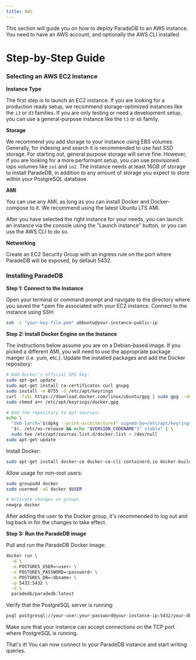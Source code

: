 ```yaml
---
title: AWS
---
```


This section will guide you on how to deploy ParadeDB to an AWS instance. You need to have an AWS account, and optionally the AWS CLI installed.

# Step-by-Step Guide

### Selecting an AWS EC2 Instance

**Instance Type**

The first step is to launch an EC2 instance. If you are looking for a production ready setup, we recommend storage-optimized instances like the `i3` or `d3` families.
If you are only testing or need a development setup, you can use a general-purpose instance like the `t3` or `m5` family.

**Storage**

We recommend you add storage to your instance using EBS volumes. Generally, for indexing and search it is recommended to use fast SSD storage. For starting
out, general purpose storage will serve fine. However, if you are looking for a more performant setup, you can use provisioned iops volumes like `io1` and `io2`. The instance
needs at least 16GB of storage to install ParadeDB, in addition to any amount of storage you expect to store within your PostgreSQL database.

**AMI**

You can use any AMI, as long as you can install Docker and Docker-compose to it. We recommend using the latest Ubuntu LTS AMI.

After you have selected the right instance for your needs, you can launch an instance via the console using the "Launch instance" button,
or you can use the AWS CLI to do so.

**Networking**

Create an EC2 Security Group with an ingress rule on the port where ParadeDB will be exposed, by default 5432.

### Installing ParadeDB

**Step 1: Connect to the Instance**

Open your terminal or command prompt and navigate to the directory where you saved the \*.pem file associated with your EC2 instance.
Connect to the instance using SSH:

```bash
ssh -i "your-key-file.pem" ubbuntu@your-instance-public-ip
```

**Step 2: Install Docker Engine on the Instance**

The instructions below assume you are on a Debian-based image. If you picked a different AMI, you will need to use the appropriate package manger (i.e. yum, etc.).
Update the installed packages and add the Docker repository:

```bash
# Add Docker's official GPG key:
sudo apt-get update
sudo apt-get install ca-certificates curl gnupg
sudo install -m 0755 -d /etc/apt/keyrings
curl -fsSL https://download.docker.com/linux/ubuntu/gpg | sudo gpg --dearmor -o /etc/apt/keyrings/docker.gpg
sudo chmod a+r /etc/apt/keyrings/docker.gpg

# Add the repository to Apt sources:
echo \
  "deb [arch="$(dpkg --print-architecture)" signed-by=/etc/apt/keyrings/docker.gpg] https://download.docker.com/linux/ubuntu \
  "$(. /etc/os-release && echo "$VERSION_CODENAME")" stable" | \
  sudo tee /etc/apt/sources.list.d/docker.list > /dev/null
sudo apt-get update
```

Install Docker:

```bash
sudo apt-get install docker-ce docker-ce-cli containerd.io docker-buildx-plugin docker-compose-plugin
```

Allow usage for non-root users:

```bash
sudo groupadd docker
sudo usermod -aG docker $USER

# Activate changes on groups
newgrp docker
```

<Note>
  After adding the user to the Docker group, it's recommended to log out and log
  back in for the changes to take effect.
</Note>

**Step 3: Run the ParadeDB image**

Pull and run the ParadeDB Docker image:

```bash
docker run \
  -d \
  -e POSTGRES_USER=<user> \
  -e POSTGRES_PASSWORD=<password> \
  -e POSTGRES_DB=<dbname> \
  -p 5432:5432 \
  -d \
  paradedb/paradedb:latest
```

Verify that the PostgreSQL server is running:

```bash
psql postgresql://your-user:your-password@your-instance-ip:5432/your-db
```

Make sure that your instance can accept connections on the TCP port where PostgreSQL is running.

That's it! You can now connect to your ParadeDB instance and start writing queries.

